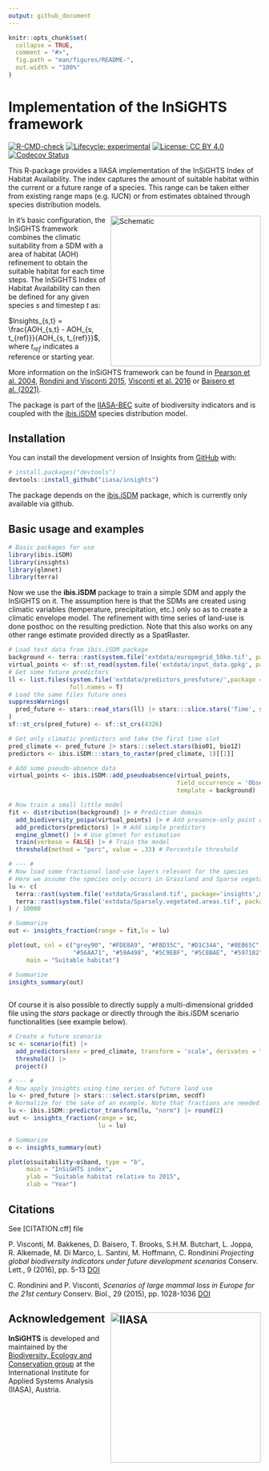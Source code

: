 ```yaml
---
output: github_document
---
```


<!-- README.md is generated from README.Rmd. Please edit that file -->

```r
knitr::opts_chunk$set(
  collapse = TRUE,
  comment = "#>",
  fig.path = "man/figures/README-",
  out.width = "100%"
)
```

# Implementation of the InSiGHTS framework

<!-- badges: start -->
[![R-CMD-check](https://github.com/iiasa/insights/actions/workflows/R-CMD-check.yaml/badge.svg)](https://github.com/iiasa/insights/actions/workflows/R-CMD-check.yaml)
[![Lifecycle: experimental](https://img.shields.io/badge/lifecycle-experimental-orange.svg)](https://lifecycle.r-lib.org/articles/stages.html#experimental)
[![License: CC BY 4.0](https://img.shields.io/badge/license-CC BY 4.0-blue.svg)](https://creativecommons.org/licenses/by/4.0/)
[![Codecov Status](https://codecov.io/gh/iiasa/insights/branch/main/graph/badge.svg)](https://app.codecov.io/gh/iiasa/insights?branch=main)<!-- badges: end -->

This R-package provides a IIASA implementation of the InSiGHTS Index of Habitat Availability. The index
captures the amount of suitable habitat within the current or a future range of a species. This range can be taken either from existing range maps (e.g. IUCN) or from estimates obtained through species distribution models.

<img src="man/figures/insights_schematic.png" alt="Schematic" align="right" width="300"/>

In it's basic configuration, the InSiGHTS framework combines the climatic suitability from a SDM with a area of habitat (AOH) refinement to obtain the suitable habitat for each time steps.
The InSiGHTS Index of Habitat Availability can then be defined for any given species $s$ and timestep $t$ as:

$Insights_{s,t} = \frac{AOH_{s,t} - AOH_{s, t_{ref}}}{AOH_{s, t_{ref}}}$, where $t_{ref}$ indicates a reference or starting year.

More information on the InSiGHTS framework can be found in [Pearson et al. 2004](https://doi.org/10.1046/j.1466-822X.2003.00042.x), [Rondini and Visconti 2015](https://doi.org/10.1111/cobi.12532), [Visconti et al. 2016](https://doi.org/10.1111/conl.12159) or [Baisero et al. (2021)](https://doi.org/10.1016/j.oneear.2020.05.015).

The package is part of the [IIASA-BEC](https://iiasa.ac.at/programs/bnr/bec) suite of biodiversity indicators and is coupled with the [ibis.iSDM](https://iiasa.github.io/ibis.iSDM/) species distribution model. 

## Installation

You can install the development version of Insights from [GitHub](https://github.com/) with:

``` r
# install.packages("devtools")
devtools::install_github("iiasa/insights")
```
The package depends on the [ibis.iSDM](https://iiasa.github.io/ibis.iSDM/) package, which is currently only available via github.

## Basic usage and examples

```r
# Basic packages for use
library(ibis.iSDM)
library(insights)
library(glmnet)
library(terra)
```

Now we use the **ibis.iSDM** package to train a simple SDM and apply the InSiGHTS on it. The assumption here is that the SDMs
are created using climatic variables (temperature, precipitation, etc.) only so as to create a climatic envelope model. The refinement with
time series of land-use is done posthoc on the resulting prediction.
Note that this also works on any other range estimate provided directly as a SpatRaster.

```r
# Load test data from ibis.iSDM package
background <- terra::rast(system.file('extdata/europegrid_50km.tif', package='ibis.iSDM',mustWork = TRUE))
virtual_points <- sf::st_read(system.file('extdata/input_data.gpkg', package='ibis.iSDM',mustWork = TRUE),'points',quiet = TRUE)
# Get some future predictors
ll <- list.files(system.file('extdata/predictors_presfuture/',package = "ibis.iSDM",mustWork = TRUE),
                 full.names = T)
# Load the same files future ones
suppressWarnings(
  pred_future <- stars::read_stars(ll) |> stars:::slice.stars('Time', seq(1, 86, by = 10))
)
sf::st_crs(pred_future) <- sf::st_crs(4326)

# Get only climatic predictors and take the first time slot
pred_climate <- pred_future |> stars:::select.stars(bio01, bio12)
predictors <- ibis.iSDM:::stars_to_raster(pred_climate, 1)[[1]]

# Add some pseudo-absence data
virtual_points <- ibis.iSDM::add_pseudoabsence(virtual_points,
                                               field_occurrence = 'Observed',
                                               template = background)

# Now train a small little model
fit <- distribution(background) |> # Prediction domain
  add_biodiversity_poipa(virtual_points) |> # Add presence-only point data
  add_predictors(predictors) |> # Add simple predictors
  engine_glmnet() |> # Use glmnet for estimation
  train(verbose = FALSE) |> # Train the model 
  threshold(method = "perc", value = .33) # Percentile threshold

# --- #
# Now load some fractional land-use layers relevant for the species
# Here we assume the species only occurs in Grassland and Sparse vegetation
lu <- c(
  terra::rast(system.file('extdata/Grassland.tif', package='insights',mustWork = TRUE)),
  terra::rast(system.file('extdata/Sparsely.vegetated.areas.tif', package='insights',mustWork = TRUE))
) / 10000

# Summarize 
out <- insights_fraction(range = fit,lu = lu)

plot(out, col = c("grey90", "#FDE8A9", "#FBD35C", "#D1C34A", "#8EB65C",
                  "#56AA71", "#59A498", "#5C9EBF", "#5C8BAE", "#597182"),
     main = "Suitable habitat")

# Summarize
insights_summary(out)
  
```


Of course it is also possible to directly supply a multi-dimensional gridded file
using the *stars* package or directly through the ibis.iSDM scenario functionalities
(see example below).

```r

# Create a future scenario
sc <- scenario(fit) |>
  add_predictors(env = pred_climate, transform = 'scale', derivates = "none") |>
  threshold() |>
  project()

# --- #
# Now apply insights using time series of future land use
lu <- pred_future |> stars:::select.stars(primn, secdf)
# Normalize for the sake of an example. Note that fractions are needed!
lu <- ibis.iSDM::predictor_transform(lu, "norm") |> round(2) 
out <- insights_fraction(range = sc,
                         lu = lu)

# Summarize
o <- insights_summary(out)

plot(o$suitability~o$band, type = "b",
     main = "InSiGHTS index",
     ylab = "Suitable habitat relative to 2015",
     xlab = "Year")

```

## Citations

See [CITATION.cff] file

P. Visconti, M. Bakkenes, D. Baisero, T. Brooks, S.H.M. Butchart, L. Joppa, R. Alkemade, M. Di Marco, L. Santini, M. Hoffmann, C. Rondinini
_Projecting global biodiversity indicators under future development scenarios_ Conserv. Lett., 9 (2016), pp. 5-13 [DOI](https://doi.org/10.1111/conl.12159)

C. Rondinini and P. Visconti, _Scenarios of large mammal loss in Europe for the 21st century_ Conserv. Biol., 29 (2015), pp. 1028-1036 [DOI](https://doi.org/10.1111/cobi.12532)


## Acknowledgement <a href="https://iiasa.ac.at"><img src="man/figures/IIASA_PNG_logo_blue.png" alt="IIASA" align="right" width="300"/></a>

**InSiGHTS** is developed and maintained by the [Biodiversity, Ecology and Conservation group](https://iiasa.ac.at/programs/bnr/bec) at the International Institute for Applied Systems Analysis (IIASA), Austria.
